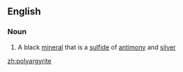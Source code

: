 ==English==

===Noun===
{{en-noun}}

# {{context|mineralogy}} A black [[mineral]] that is a [[sulfide]] of [[antimony]] and [[silver]]

[[zh:polyargyrite]]